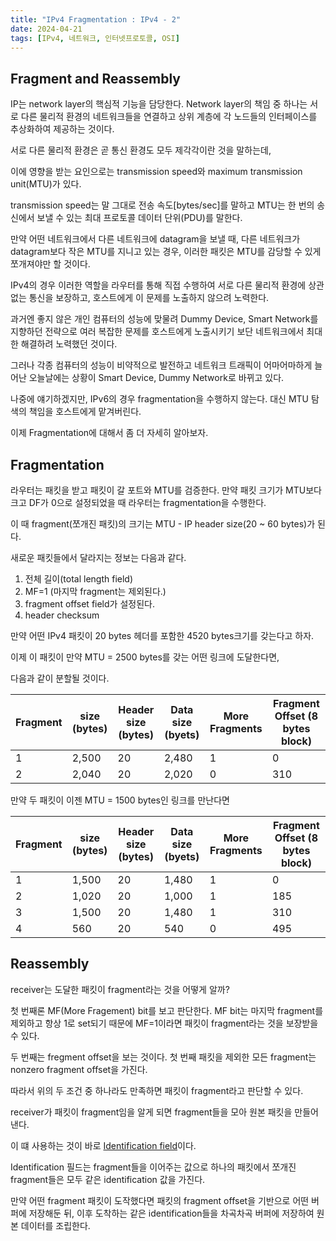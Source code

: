 ```yaml
---
title: "IPv4 Fragmentation : IPv4 - 2"
date: 2024-04-21
tags: [IPv4, 네트워크, 인터넷프로토콜, OSI]
---
```


## Fragment and Reassembly

IP는 network layer의 핵심적 기능을 담당한다.
Network layer의 책임 중 하나는 서로 다른 물리적 환경의 네트워크들을 연결하고 상위 계층에 각 노드들의 인터페이스를 추상화하여 제공하는 것이다.

서로 다른 물리적 환경은 곧 통신 환경도 모두 제각각이란 것을 말하는데,

이에 영향을 받는 요인으로는 transmission speed와 maximum transmission unit(MTU)가 있다.

transmission speed는 말 그대로 전송 속도\[bytes/sec\]를 말하고 MTU는 한 번의 송신에서 보낼 수 있는 최대 프로토콜 데이터 단위(PDU)를 말한다.

만약 어떤 네트워크에서 다른 네트워크에 datagram을 보낼 때, 다른 네트워크가 datagram보다 작은 MTU를 지니고 있는 경우, 이러한 패킷은 MTU를 감당할 수 있게 쪼개져야만 할 것이다.

IPv4의 경우 이러한 역할을 라우터를 통해 직접 수행하여 서로 다른 물리적 환경에 상관없는 통신을 보장하고, 호스트에게 이 문제를 노출하지 않으려 노력한다.

과거엔 좋지 않은 개인 컴퓨터의 성능에 맞물려 Dummy Device, Smart Network를 지향하던 전략으로 여러 복잡한 문제를 호스트에게 노출시키기 보단 네트워크에서 최대한 해결하려 노력했던 것이다.

그러나 각종 컴퓨터의 성능이 비약적으로 발전하고 네트워크 트래픽이 어마어마하게 늘어난 오늘날에는 상황이 Smart Device, Dummy Network로 바뀌고 있다.

나중에 얘기하겠지만, IPv6의 경우 fragmentation을 수행하지 않는다.
대신 MTU 탐색의 책임을 호스트에게 맡겨버린다.

이제 Fragmentation에 대해서 좀 더 자세히 알아보자.

## Fragmentation

라우터는 패킷을 받고 패킷이 갈 포트와 MTU를 검증한다.
만약 패킷 크기가 MTU보다 크고 DF가 0으로 설정되었을 때 라우터는 fragmentation을 수행한다.

이 때 fragment(쪼개진 패킷)의 크기는 MTU - IP header size(20 ~ 60 bytes)가 된다.

새로운 패킷들에서 달라지는 정보는 다음과 같다.

1. 전체 길이(total length field)
2. MF=1 (마지막 fragment는 제외된다.)
3. fragment offset field가 설정된다.
4. header checksum

만약 어떤 IPv4 패킷이 20 bytes 헤더를 포함한 4520 bytes크기를 갖는다고 하자. 

이제 이 패킷이 만약 MTU = 2500 bytes를 갖는 어떤 링크에 도달한다면,

다음과 같이 분할될 것이다.

| Fragment | size (bytes) | Header size (bytes) | Data size (byets) | More Fragments | Fragment Offset (8 bytes block) |
| --- | --- | --- | --- | --- | --- | 
| 1 | 2,500 | 20 | 2,480 | 1 | 0 |
| 2 | 2,040 | 20 | 2,020 | 0 | 310 |

만약 두 패킷이 이젠 MTU = 1500 bytes인 링크를 만난다면

| Fragment | size (bytes) | Header size (bytes) | Data size (byets) | More Fragments | Fragment Offset (8 bytes block) |
| --- | --- | --- | --- | --- | --- | 
| 1 | 1,500 | 20 | 1,480 | 1 | 0 |
| 2 | 1,020 | 20 | 1,000 | 1 | 185 |
| 3 | 1,500 | 20 | 1,480 | 1 | 310 | 
| 4 | 560 | 20 | 540 | 0 | 495 |

## Reassembly

receiver는 도달한 패킷이 fragment라는 것을 어떻게 알까?

첫 번째론 MF(More Fragement) bit를 보고 판단한다. MF bit는 마지막 fragment를 제외하고 항상 1로 set되기 때문에 MF=1이라면 패킷이 fragment라는 것을 보장받을 수 있다.

두 번째는 fregment offset을 보는 것이다.
첫 번째 패킷을 제외한 모든 fragment는 nonzero fragment offset을 가진다.

따라서 위의 두 조건 중 하나라도 만족하면 패킷이 fragment라고 판단할 수 있다.

receiver가 패킷이 fragment임을 알게 되면 fragment들을 모아 원본 패킷을 만들어낸다.

이 떄 사용하는 것이 바로 [Identification field](/blog/ip_v4)이다.

Identification 필드는 fragment들을 이어주는 값으로 하나의 패킷에서 쪼개진 fragment들은 모두 같은 identification 값을 가진다.

만약 어떤 fragment 패킷이 도작했다면 패킷의 fragment offset을 기반으로 어떤 버퍼에 저장해둔 뒤, 이후 도착하는 같은 identification들을 차곡차곡 버퍼에 저장하여 원본 데이터를 조립한다.